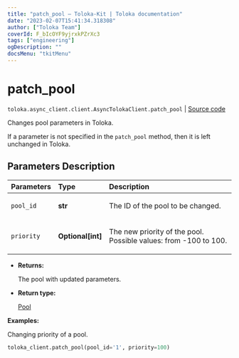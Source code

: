 ```yaml
---
title: "patch_pool — Toloka-Kit | Toloka documentation"
date: "2023-02-07T15:41:34.318308"
author: ["Toloka Team"]
coverId: F_bIcOYF9yjrxkPZrXc3
tags: ["engineering"]
ogDescription: ""
docsMenu: "tkitMenu"
---
```


# patch_pool
`toloka.async_client.client.AsyncTolokaClient.patch_pool` | [Source code](https://github.com/Toloka/toloka-kit/blob/v1.1.3/src/client/__init__.py#L0)

Changes pool parameters in Toloka.

If a parameter is not specified in the `patch_pool` method, then it is left unchanged in Toloka.

## Parameters Description

| Parameters | Type | Description |
| :----------| :----| :-----------|
`pool_id`|**str**|<p>The ID of the pool to be changed.</p>
`priority`|**Optional\[int\]**|<p>The new priority of the pool. Possible values: from -100 to 100.</p>

* **Returns:**

  The pool with updated parameters.

* **Return type:**

  [Pool](/docs/toloka-kit/reference/toloka.client.pool.Pool)

**Examples:**

Changing priority of a pool.

```python
toloka_client.patch_pool(pool_id='1', priority=100)
```
